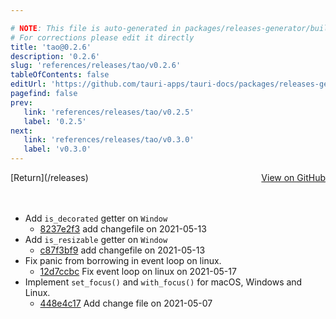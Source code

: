 ```yaml
---

# NOTE: This file is auto-generated in packages/releases-generator/build.ts
# For corrections please edit it directly
title: 'tao@0.2.6'
description: '0.2.6'
slug: 'references/releases/tao/v0.2.6'
tableOfContents: false
editUrl: 'https://github.com/tauri-apps/tauri-docs/packages/releases-generator/build.ts'
pagefind: false
prev:
   link: 'references/releases/tao/v0.2.5'
   label: '0.2.5'
next:
   link: 'references/releases/tao/v0.3.0'
   label: 'v0.3.0'
---
```


			

<ReleaseSidebar slug="references/releases/tao"  packageName="tao" />

<div style="margin-bottom:3rem; display: flex; justify-content: space-between; align-items: center"><span>[Return](/releases)</span><span><a href="https://github.com/tauri-apps/tao/releases/tag/tao-v0.2.6">View on GitHub</a></span></div>

- Add `is_decorated` getter on `Window`
  - [8237e2f3](https://github.com/tauri-apps/tao/commit/8237e2f3d54a012f3a89aea84112fb125863b582) add changefile on 2021-05-13
- Add `is_resizable` getter on `Window`
  - [c87f3bf9](https://github.com/tauri-apps/tao/commit/c87f3bf925df3692a44982c72cfea7484758bccc) add changefile on 2021-05-13
- Fix panic from borrowing in event loop on linux.
  - [12d7ccbc](https://github.com/tauri-apps/tao/commit/12d7ccbc4dd31ae35a45dd56542c5377d5235ecc) Fix event loop on linux on 2021-05-17
- Implement `set_focus()` and `with_focus()` for macOS, Windows and Linux.
  - [448e4c17](https://github.com/tauri-apps/tao/commit/448e4c17e2ba58257b6c23041faeae0551189536) Add change file on 2021-05-07

